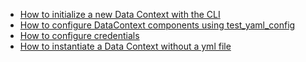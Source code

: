 <!--

---Import---
<DataContexts />

---Header---
## Data Contexts
-->
- [How to initialize a new Data Context with the CLI](../../../guides/setup/configuring_data_contexts/how_to_configure_a_new_data_context_with_the_cli.md)
- [How to configure DataContext components using test_yaml_config](../../../guides/setup/configuring_data_contexts/how_to_configure_datacontext_components_using_test_yaml_config.md)
- [How to configure credentials](../../../guides/setup/configuring_data_contexts/how_to_configure_credentials.md)
- [How to instantiate a Data Context without a yml file](../../../guides/setup/configuring_data_contexts/how_to_instantiate_a_data_context_without_a_yml_file.md)
